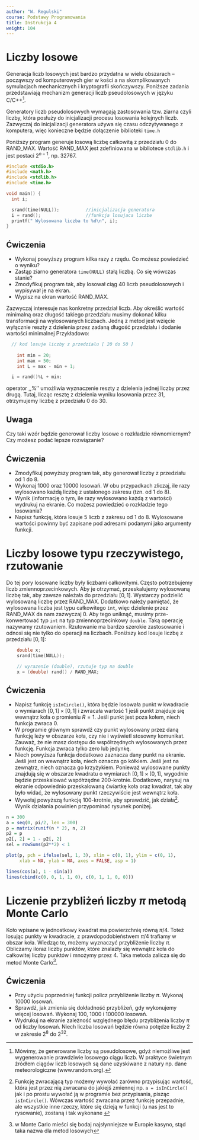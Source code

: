 ```yaml
---
author: "W. Regulski"
course: Podstawy Programowania
title: Instrukcja 4
weight: 104
---
```


# Liczby losowe
Generacja liczb losowych jest bardzo przydatna w wielu obszarach -- począwszy od komputerowych gier w kości a na skomplikowanych symulacjach mechanicznych i kryptografii skończywszy.
Poniższe zadania przedstawiają mechanizm generacji liczb pseudolosowych w języku C/C++^[Mówimy, że generowane liczby są pseudolosowe, gdyż niemożliwe jest wygenerowanie prawdziwie losowego ciągu liczb. W praktyce świetnym źródłem ciągów liczb losowych są dane uzyskiwane z natury  np. dane meteorologiczne (www.random.org).].

Generatory liczb pseudolosowych wymagają zastosowania tzw. ziarna czyli liczby, która posłuży do inicjalizacji procesu losowania kolejnych liczb.
Zazwyczaj do inicjalizacji generatora używa się czasu odczytywanego z komputera, więc konieczne będzie dołączenie biblioteki `time.h`

Poniższy program generuje losową liczbę całkowitą z przedziału 0 do RAND\_MAX.
Wartość RAND\_MAX jest zdefiniowana w bibliotece `stdlib.h` i jest postaci $2^{n-1}$, np. 32767.

```c++
#include <stdio.h>
#include <math.h>
#include <stdlib.h>
#include <time.h>

void main() {
  int i;

  srand(time(NULL));          //inicjalizacja generatora
  i = rand();                 //funkcja losujaca liczbe
  printf(" Wylosowana liczba to %d\n", i);
}
```

## Ćwiczenia

- Wykonaj powyższy program kilka razy z rzędu.
Co możesz powiedzieć o wyniku? 
- Zastąp ziarno generatora `time(NULL)` stałą liczbą.
Co się wówczas stanie?
- Zmodyfikuj program tak, aby losował ciąg 40 liczb pseudolosowych i wypisywał je na ekran.
- Wypisz na ekran wartość RAND\_MAX.

Zazwyczaj interesuje nas konkretny przedział liczb.
Aby określić wartość minimalną oraz długość takiego przedziału musimy dokonać kilku transformacji na wylosowanych liczbach.
Jedną z metod jest wzięcie wyłącznie reszty z dzielenia przez zadaną długość przedziału i dodanie wartości minimalnej
Przykładowo:
```c++
  // kod losuje liczby z przedzialu [ 20 do 50 ]
	
	int min = 20;
	int max = 50;
	int L = max - min + 1;

  i = rand()%L + min;
```

operator ,,%'' umożliwia wyznaczenie reszty z dzielenia jednej liczby przez drugą.
Tutaj, licząc resztę z dzielenia wyniku losowania przez 31, otrzymujemy liczbę z przedziału 0 do 30.

## Uwaga
Czy taki wzór będzie generował liczby losowe o rozkładzie równomiernym?
Czy możesz podać lepsze rozwiązanie?

## Ćwiczenia

- Zmodyfikuj powyższy program tak, aby generował liczby z przedziału od $1$ do $8$.
- Wykonaj $1000$ oraz $10000$ losowań.
W obu przypadkach zliczaj, ile razy wylosowano każdą liczbę z ustalonego zakresu (tzn. od $1$ do $8$).
- Wynik (informację o tym, ile razy wylosowano każdą z wartości) wydrukuj na ekranie.
Co możesz powiedzieć o rozkładzie tego losowania?
- Napisz funkcję, która losuje $5$ liczb z zakresu od $1$ do $8$.
Wylosowane wartości powinny być zapisane pod adresami podanymi jako argumenty funkcji.


# Liczby losowe typu rzeczywistego, rzutowanie
Do tej pory losowane liczby były liczbami całkowitymi.
Często potrzebujemy liczb zmiennoprzecinkowych.
Aby je otrzymać, przeskalujemy wylosowaną liczbę tak, aby zawsze należała do przedziału $[0, 1]$.
Wystarczy podzielić wylosowaną liczbę przez RAND\_MAX.
Dodatkowo należy pamiętać, że wylosowana liczba jest typu całkowitego `int`, więc dzielenie przez RAND\_MAX da nam zazwyczaj 0.
Aby tego uniknąć, musimy prze-konwertować typ `int` na typ zmiennoprzecinkowy 
`double`.
Taką operację nazywamy rzutowaniem.
Rzutowanie ma bardzo szerokie zastosowanie i odnosi się nie tylko do operacji na liczbach.
Poniższy kod losuje liczbę z przedziału $[0, 1]$:
```c++
    double x;
    srand(time(NULL));

    // wyrazenie (double), rzutuje typ na double
    x = (double) rand() / RAND_MAX;
```

## Ćwiczenia

- Napisz funkcję `isInCircle()`, która będzie losowała punkt w kwadracie o wymiarach $[0, 1] \times [0, 1]$ i zwracała wartość $1$ jeśli punkt znajduje się wewnątrz koła o promieniu $R = 1$.
Jeśli punkt jest poza kołem, niech funkcja zwraca $0$.
- W programie głównym sprawdź czy punkt wylosowany przez daną funkcję leży w obszarze koła, czy nie i wyświetl stosowny komunikat.
Zauważ, że nie masz dostępu do współrzędnych wylosowanych przez funkcję.
Funkcja zwraca tylko zero lub jedynkę.
- Niech powyższa funkcja dodatkowo zaznacza dany punkt na ekranie.
Jeśli jest on wewnątrz koła, niech oznacza go kółkiem.
Jeśli jest na zewnątrz, niech oznacza go krzyżykiem.
Ponieważ wylosowane punkty znajdują się w obszarze kwadratu o wymiarach $[0, 1] \times [0, 1]$, wygodnie będzie przeskalować współrzędne 200-krotnie.
Dodatkowo, narysuj na ekranie odpowiednio przeskalowaną ćwiartkę koła oraz kwadrat, tak aby było widać, że wylosowany punkt rzeczywiście jest wewnątrz koła.
- Wywołaj powyższą funkcję 100-krotnie, aby sprawdzić, jak działa^[Funkcję zwracającą typ możemy wywołać zarówno przypisując wartość, która jest przez nią zwracana do jakiejś zmiennej np. `a = isInCircle()` jak i po prostu wywołać ją w programie bez przypisania, pisząc `isInCircle()`.
Wówczas wartość zwracana przez funkcję przepadnie, ale wszystkie inne rzeczy, które się dzieją w funkcji (u nas jest to rysowanie), zostaną i tak wykonane ].
Wynik działania powinien przypominać rysunek poniżej.

```r
n = 300
a = seq(0, pi/2, len = 300)
p = matrix(runif(n * 2), n, 2)
p2 = p
p2[, 2] = 1 - p2[, 2]
sel = rowSums(p2**2) < 1

plot(p, pch = ifelse(sel, 1, 3), xlim = c(0, 1), ylim = c(0, 1),
     xlab = NA, ylab = NA, axes = FALSE, asp = 1)

lines(cos(a), 1 - sin(a))
lines(cbind(c(0, 0, 1, 1, 0), c(0, 1, 1, 0, 0)))
```

# Liczenie przybliżeń liczby $\pi$ metodą Monte Carlo
Koło wpisane w jednostkowy kwadrat ma powierzchnię równą  $\pi/4$.
Toteż losując punkty w kwadracie, z prawdopodobieństwem $\pi/4$ trafiamy w obszar koła.
Wiedząc to, możemy wyznaczyć przybliżenie liczby $\pi$.
Obliczamy iloraz liczby punktów, które znalazły się wewnątrz koła do całkowitej liczby punktów i mnożymy przez $4$.
Taka metoda zalicza się do metod Monte Carlo^[w Monte Carlo mieści się bodaj najsłynniejsze w Europie kasyno, stąd taka nazwa dla metod losowych]. 

## Ćwiczenia

- Przy użyciu poprzedniej funkcji policz przybliżenie liczby $\pi$.
Wykonaj 10000 losowań.
- Sprawdź, jak zmienia się dokładność przybliżeń, gdy wykonujemy więcej losowań.
Wykonaj 100, 1000 i 100000 losowań.
- Wydrukuj na ekranie zależność względnego błędu przybliżenia liczby $\pi$ od liczby losowań.
Niech liczba losowań będzie równa potędze liczby 2 w zakresie $2^{8}$ do $2^{32}$.
